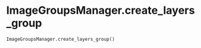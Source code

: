 # ImageGroupsManager.create_layers_group { #napari_activelearning.ImageGroupsManager.create_layers_group }

```python
ImageGroupsManager.create_layers_group()
```

